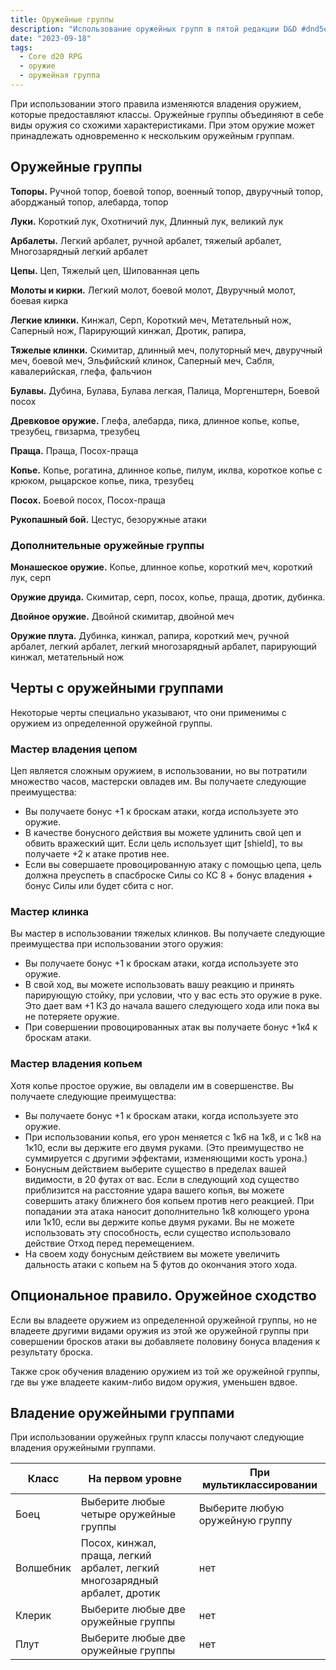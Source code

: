 ```yaml
---
title: Оружейные группы
description: "Использование оружейных групп в пятой редакции D&D #dnd5e #cored20rpg #weapons #weapongroup"
date: "2023-09-18"
tags:
  - Core d20 RPG
  - оружие
  - оружейная группа
---
```


При использовании этого правила изменяются владения оружием, которые предоставляют классы.
Оружейные группы объединяют в себе виды оружия со схожими характеристиками. При этом оружие может принадлежать одновременно к нескольким оружейным группам.

## Оружейные группы

**Топоры.** Ручной топор, боевой топор, военный топор, двуручный топор, аборджаный топор, алебарда, топор

**Луки.** Короткий лук, Охотничий лук, Длинный лук, великий лук

**Арбалеты.** Легкий арбалет, ручной арбалет, тяжелый арбалет, Многозарядный легкий арбалет

**Цепы.** Цеп, Тяжелый цеп, Шипованная цепь

**Молоты и кирки.** Легкий молот, боевой молот, Двуручный молот, боевая кирка

**Легкие клинки.** Кинжал, Серп, Короткий меч, Метательный нож, Саперный нож, Парирующий кинжал, Дротик, рапира,

**Тяжелые клинки.** Скимитар, длинный меч, полуторный меч, двуручный меч, боевой меч, Эльфийский клинок, Саперный меч, Сабля, кавалерийская, глефа, фальчион

**Булавы.** Дубина, Булава, Булава легкая, Палица, Моргенштерн, Боевой посох

**Древковое оружие.** Глефа, алебарда, пика, длинное копье, копье, трезубец, гвизарма, трезубец

**Праща.** Праща, Посох-праща

**Копье.** Копье, рогатина, длинное копье, пилум, иклва, короткое копье с крюком, рыцарское копье, пика, трезубец

**Посох.** Боевой посох, Посох-праща

**Рукопашный бой.** Цестус, безоружные атаки

### Дополнительные оружейные группы

**Монашеское оружие.** Копье, длинное копье, короткий меч, короткий лук, серп

**Оружие друида.** Скимитар, серп, посох, копье, праща, дротик, дубинка.

**Двойное оружие.** Двойной скимитар, двойной меч

**Оружие плута.** Дубинка, кинжал, рапира, короткий меч, ручной арбалет, легкий арбалет, легкий многозарядный арбалет, парирующий кинжал, метательный нож

## Черты с оружейными группами

Некоторые черты специально указывают, что они применимы с оружием из определенной оружейной группы.

### Мастер владения цепом

Цеп является сложным оружием, в использовании, но вы потратили множество часов, мастерски овладев им. Вы получаете следующие преимущества:

- Вы получаете бонус +1 к броскам атаки, когда используете это оружие.
- В качестве бонусного действия вы можете удлинить свой цеп и обвить вражеский щит. Если цель использует щит [shield], то вы получаете +2 к атаке против нее.
- Если вы совершаете провоцированную атаку с помощью цепа, цель должна преуспеть в спасброске Силы со КС 8 + бонус владения + бонус Силы или будет сбита с ног.

### Мастер клинка

Вы мастер в использовании тяжелых клинков. Вы получаете следующие преимущества при использовании этого оружия:

- Вы получаете бонус +1 к броскам атаки, когда используете это оружие.
- В свой ход, вы можете использовать вашу реакцию и принять парирующую стойку, при условии, что у вас есть это оружие в руке. Это дает вам +1 КЗ до начала вашего следующего хода или пока вы не потеряете оружие.
- При совершении провоцированных атак вы получаете бонус +1к4 к броскам атаки.

### Мастер владения копьем

Хотя копье простое оружие, вы овладели им в совершенстве. Вы получаете следующие преимущества:

- Вы получаете бонус +1 к броскам атаки, когда используете это оружие.
- При использовании копья, его урон меняется с 1к6 на 1к8, и с 1к8 на 1к10, если вы держите его двумя руками. (Это преимущество не суммируется с другими эффектами, изменяющими кость урона.)
- Бонусным действием выберите существо в пределах вашей видимости, в 20 футах от вас. Если в следующий ход существо приблизится на расстояние удара вашего копья, вы можете совершить атаку ближнего боя копьем против него реакцией. При попадании эта атака наносит дополнительно 1к8 колющего урона или 1к10, если вы держите копье двумя руками. Вы не можете использовать эту способность, если существо использовало действие Отход перед перемещением.
- На своем ходу бонусным действием вы можете увеличить дальность атаки с копьем на 5 футов до окончания этого хода.

## Опциональное правило. Оружейное сходство

Если вы владеете оружием из определенной оружейной группы, но не владеете другими видами оружия из этой же оружейной группы при совершении бросков атаки вы добавляете половину бонуса владения к результату броска.

Также срок обучения владению оружием из той же оружейной группы, где вы уже владеете каким-либо видом оружия, уменьшен вдвое.

## Владение оружейными группами

При использовании оружейных групп классы получают следующие владения оружейными группами.

| Класс     | На первом уровне                                                           | При мультиклассировании         |
| --------- | -------------------------------------------------------------------------- | ------------------------------- |
| Боец      | Выберите любые четыре оружейные группы                                     | Выберите любую оружейную группу |
| Волшебник | Посох, кинжал, праща, легкий арбалет, легкий многозарядный арбалет, дротик | нет                             |
| Клерик    | Выберите любые две оружейные группы                                        | нет                             |
| Плут      | Выберите любые две оружейные группы                                        | нет                             |

